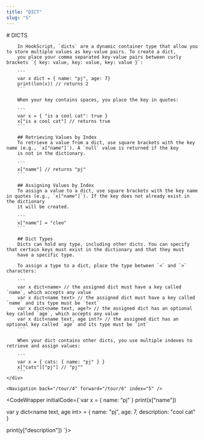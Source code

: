 ```yaml
---
title: "DICT"
slug: "5"
---
```



<InstructionsWrapper>
	<div className="instructions-main">
		# DICTS

		In HookScript, `dicts` are a dynamic container type that allow you to store multiple values as key-value pairs. To create a dict,
		you place your comma separated key-value pairs between curly brackets `{ key: value, key: value, key: value }`:

		```
		var x dict = { name: "pj", age: 7}
		print(len(x)) // returns 2
		```

		When your key contains spaces, you place the key in quotes:

		```
		var x = { "is a cool cat": true }
		x["is a cool cat"] // returns true
		```

		## Retrieving Values by Index
		To retrieve a value from a dict, use square brackets with the key name (e.g., `x["name"]`). A `null` value is returned if the key
		is not in the dictionary.

		```
		x["name"] // returns "pj"
		```
		
		## Assigning Values by Index
		To assign a value to a dict, use square brackets with the key name in quotes (e.g., `x["name"]`). If the key does not already exist in the dictionary
		it will be created.

		```
		x["name"] = "cleo"
		```
	
		## Dict Types
		Dicts can hold any type, including other dicts. You can specify that certain keys must exist in the dictionary and that they must
		have a specific type.
		
		To assign a type to a dict, place the type between `<` and `>` characters:
		
		```
		var x dict<name> // the assigned dict must have a key called `name`, which accepts any value
		var x dict<name text> // the assigned dict must have a key called `name` and its type must be `text`
		var x dict<name text, age?> // the assigned dict has an optional key called `age`, which accepts any value
		var x dict<name text, age int?> // the assigned dict has an optional key called `age` and its type must be `int`
		```

		When your dict contains other dicts, you use multiple indexes to retrieve and assign values:

		```
		var x = { cats: { name: "pj" } }
		x["cats"]["pj"] // "pj""
		```
	</div>

	<Navigation back="/tour/4" forward="/tour/6" index="5" />

</InstructionsWrapper>

<CodeWrapper initialCode={`var x = { name: "pj" }
print(x["name"])

var y dict<name text, age int> = {
	name: "pj",
	age: 7,
	description: "cool cat"
}

print(y["description"])
`}>
</CodeWrapper>